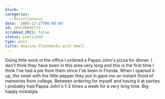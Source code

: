 ```yaml
---
blurb: ''
categories:
  - Miscellaneous
date: '2005-12-27T00:00:00'
id: 20eLUKK9SlY3
scrubbed_2021: false
status: published
type: post
title: Amazing Flashbacks with Smell
---
```


Doing little work in the office I ordered a Pappa John's pizza for
dinner. I don't think they have been in this area very long and
this is the first time I think I've had a pie from them since I've
been in Florida. When I opened it up, the smell with the little
pepper they put in gave me an instant flood of memories from
college. Between ordering for myself and having it at parties I
probably had Pappa John's 1-2 times a week for a very long time.
Big happy nostalgia.
